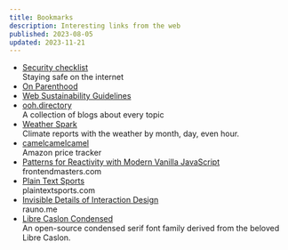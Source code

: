 ```yaml
---
title: Bookmarks
description: Interesting links from the web
published: 2023-08-05
updated: 2023-11-21
---
```


- [Security checklist](https://brianlovin.com/security) <br/><span>Staying safe on the internet</span>
- [On Parenthood](https://blog.codinghorror.com/on-parenthood/)
- [Web Sustainability Guidelines](https://w3c.github.io/sustyweb/)
- [ooh.directory](https://ooh.directory/) <br/><span>A collection of blogs about every topic</span>
- [Weather Spark](https://weatherspark.com/) <br/><span>Climate reports with the weather by month, day, even hour.</span>
- [camelcamelcamel](https://camelcamelcamel.com/) <br/><span>Amazon price tracker</span>
- [Patterns for Reactivity with Modern Vanilla JavaScript](https://frontendmasters.com/blog/vanilla-javascript-reactivity/) <br/><span>frontendmasters.com</span>
- [Plain Text Sports](https://plaintextsports.com/) <br/><span>plaintextsports.com</span>
- [Invisible Details of Interaction Design](https://rauno.me/craft/interaction-design) <br/><span>rauno.me</span>
- [Libre Caslon Condensed](https://github.com/ertekinno/libre-caslon-condensed) <br/><span>An open-source condensed serif font family derived from the beloved Libre Caslon.</span>
